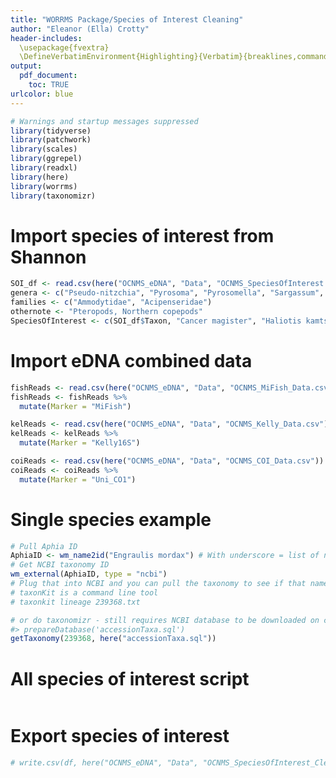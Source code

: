 ```yaml
---
title: "WORRMS Package/Species of Interest Cleaning"
author: "Eleanor (Ella) Crotty"
header-includes:
  \usepackage{fvextra}
  \DefineVerbatimEnvironment{Highlighting}{Verbatim}{breaklines,commandchars=\\\{\}}
output:
  pdf_document:
    toc: TRUE
urlcolor: blue
---
```


```r
# Warnings and startup messages suppressed
library(tidyverse)
library(patchwork)
library(scales)
library(ggrepel)
library(readxl)
library(here)
library(worrms)
library(taxonomizr)
```

# Import species of interest from Shannon

```r
SOI_df <- read.csv(here("OCNMS_eDNA", "Data", "OCNMS_SpeciesOfInterest.csv"))
genera <- c("Pseudo-nitzchia", "Pyrosoma", "Pyrosomella", "Sargassum", "Undaria", "Acrozoanthus", "Isarus", "Zoanthus")
families <- c("Ammodytidae", "Acipenseridae")
othernote <- "Pteropods, Northern copepods"
SpeciesOfInterest <- c(SOI_df$Taxon, "Cancer magister", "Haliotis kamtschatkana kamtschatkana", "Haliotis assimilis") # FUll list of species-specific targest. Includes some not accepted old names.
```

# Import eDNA combined data

```r
fishReads <- read.csv(here("OCNMS_eDNA", "Data", "OCNMS_MiFish_Data.csv"))
fishReads <- fishReads %>% 
  mutate(Marker = "MiFish")

kelReads <- read.csv(here("OCNMS_eDNA", "Data", "OCNMS_Kelly_Data.csv"))
kelReads <- kelReads %>% 
  mutate(Marker = "Kelly16S")

coiReads <- read.csv(here("OCNMS_eDNA", "Data", "OCNMS_COI_Data.csv"))
coiReads <- coiReads %>% 
  mutate(Marker = "Uni_CO1")
```

# Single species example

```r
# Pull Aphia ID
AphiaID <- wm_name2id("Engraulis mordax") # With underscore = list of names, without underscore = one name
# Get NCBI taxonomy ID
wm_external(AphiaID, type = "ncbi")
# Plug that into NCBI and you can pull the taxonomy to see if that name is in the dataset - use taxonKit
# taxonKit is a command line tool
# taxonkit lineage 239368.txt

# or do taxonomizr - still requires NCBI database to be downloaded on computer 
#> prepareDatabase('accessionTaxa.sql')
getTaxonomy(239368, here("accessionTaxa.sql"))
```

# All species of interest script

```r

```

# Export species of interest

```r
# write.csv(df, here("OCNMS_eDNA", "Data", "OCNMS_SpeciesOfInterest_Clean.csv"))
```


